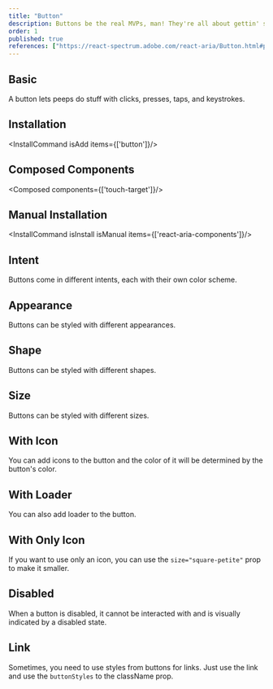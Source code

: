 ```yaml
---
title: "Button"
description: Buttons be the real MVPs, man! They're all about gettin' stuff done, whether it’s slamming that form submit or hoppin' to another page.
order: 1
published: true
references: ["https://react-spectrum.adobe.com/react-aria/Button.html#props"]
---
```



## Basic

A button lets peeps do stuff with clicks, presses, taps, and keystrokes.
<How toUse="buttons/button-basic-demo" />

## Installation
<InstallCommand isAdd items={['button']}/>

## Composed Components
<Composed components={['touch-target']}/>

## Manual Installation

<InstallCommand isInstall isManual items={['react-aria-components']}/>

<SourceCode toShow='button'/>


## Intent

Buttons come in different intents, each with their own color scheme.

<How toUse="buttons/button-intent-demo" />

## Appearance

Buttons can be styled with different appearances.

<How toUse="buttons/button-appearance-demo" />

## Shape

Buttons can be styled with different shapes.

<How toUse="buttons/button-shape-demo" />

## Size

Buttons can be styled with different sizes.

<How toUse="buttons/button-size-demo" />

## With Icon
You can add icons to the button and the color of it will be determined by the button's color.
<How toUse="buttons/button-icon-demo" />

## With Loader
You can also add loader to the button.
<How toUse="buttons/button-loader-demo" />

## With Only Icon
If you want to use only an icon, you can use the `size="square-petite"` prop to make it smaller.

<How toUse="buttons/button-only-icon-demo" />

## Disabled
When a button is disabled, it cannot be interacted with and is visually indicated by a disabled state.

<How toUse="buttons/button-disabled-demo" />

## Link
Sometimes, you need to use styles from buttons for links. Just use the link and use the `buttonStyles` to the className prop.
<How toUse="buttons/button-link-demo" />

